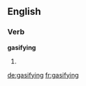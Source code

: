 ==English==

===Verb===
'''gasifying'''
# {{present participle of|gasify}}

[[de:gasifying]]
[[fr:gasifying]]
